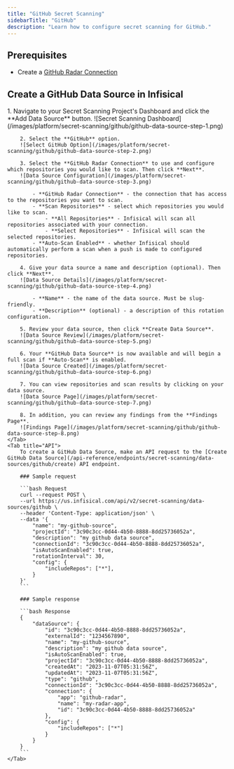 ```yaml
---
title: "GitHub Secret Scanning"
sidebarTitle: "GitHub"
description: "Learn how to configure secret scanning for GitHub."
---
```


## Prerequisites

- Create a [GitHub Radar Connection](/integrations/app-connections/github-radar)

## Create a GitHub Data Source in Infisical

<Tabs>
    <Tab title="Infisical UI">
        1. Navigate to your Secret Scanning Project's Dashboard and click the **Add Data Source** button.
        ![Secret Scanning Dashboard](/images/platform/secret-scanning/github/github-data-source-step-1.png)

        2. Select the **GitHub** option.
        ![Select GitHub Option](/images/platform/secret-scanning/github/github-data-source-step-2.png)

        3. Select the **GitHub Radar Connection** to use and configure which repositories you would like to scan. Then click **Next**.
        ![Data Source Configuration](/images/platform/secret-scanning/github/github-data-source-step-3.png)

            - **GitHub Radar Connection** - the connection that has access to the repositories you want to scan.
            - **Scan Repositories** - select which repositories you would like to scan.
                - **All Repositories** - Infisical will scan all repositories associated with your connection.
                - **Select Repositories** - Infisical will scan the selected repositories.
            - **Auto-Scan Enabled** - whether Infisical should automatically perform a scan when a push is made to configured repositories.

        4. Give your data source a name and description (optional). Then click **Next**.
        ![Data Source Details](/images/platform/secret-scanning/github/github-data-source-step-4.png)

            - **Name** - the name of the data source. Must be slug-friendly.
            - **Description** (optional) - a description of this rotation configuration.

        5. Review your data source, then click **Create Data Source**.
        ![Data Source Review](/images/platform/secret-scanning/github/github-data-source-step-5.png)

        6. Your **GitHub Data Source** is now available and will begin a full scan if **Auto-Scan** is enabled.
        ![Data Source Created](/images/platform/secret-scanning/github/github-data-source-step-6.png)

        7. You can view repositories and scan results by clicking on your data source.
        ![Data Source Page](/images/platform/secret-scanning/github/github-data-source-step-7.png)

        8. In addition, you can review any findings from the **Findings Page**.
        ![Findings Page](/images/platform/secret-scanning/github/github-data-source-step-8.png)
    </Tab>
    <Tab title="API">
        To create a GitHub Data Source, make an API request to the [Create GitHub Data Source](/api-reference/endpoints/secret-scanning/data-sources/github/create) API endpoint.

        ### Sample request

        ```bash Request
        curl --request POST \
        --url https://us.infisical.com/api/v2/secret-scanning/data-sources/github \
        --header 'Content-Type: application/json' \
        --data '{
            "name": "my-github-source",
            "projectId": "3c90c3cc-0d44-4b50-8888-8dd25736052a",
            "description": "my github data source",
            "connectionId": "3c90c3cc-0d44-4b50-8888-8dd25736052a",
            "isAutoScanEnabled": true,
            "rotationInterval": 30,
            "config": {
                "includeRepos": ["*"],
            }
        }'
        ```

        ### Sample response

        ```bash Response
        {
            "dataSource": {
                "id": "3c90c3cc-0d44-4b50-8888-8dd25736052a",
                "externalId": "1234567890",
                "name": "my-github-source",
                "description": "my github data source",
                "isAutoScanEnabled": true,
                "projectId": "3c90c3cc-0d44-4b50-8888-8dd25736052a",
                "createdAt": "2023-11-07T05:31:56Z",
                "updatedAt": "2023-11-07T05:31:56Z",
                "type": "github",
                "connectionId": "3c90c3cc-0d44-4b50-8888-8dd25736052a",
                "connection": {
                    "app": "github-radar",
                    "name": "my-radar-app",
                    "id": "3c90c3cc-0d44-4b50-8888-8dd25736052a"
                },
                "config": {
                    "includeRepos": ["*"]
                }
            }
        }
        ```
    </Tab>
</Tabs>
